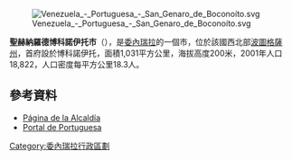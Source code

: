 [[Image:Venezuela_-_Portuguesa_-_San_Genaro_de_Boconoíto.svg|right]]

'''聖赫納羅德博科諾伊托市'''（{{lang-es|Municipio San Genaro de Boconoíto}}），是[[委內瑞拉|委內瑞拉]]的一個市，位於該國西北部[[波圖格薩州|波圖格薩州]]，首府設於博科諾伊托，面積1,031平方公里，海拔高度200米，2001年人口18,822，人口密度每平方公里18.3人。

==參考資料==
* [http://sangenarodeboconoito-portuguesa.gob.ve Página de la Alcaldía]{{dead link|date=2018年1月 |bot=InternetArchiveBot |fix-attempted=yes }}
* [http://www.estadoportuguesa.com.ve/municipio_boconoito.html Portal de Portuguesa] {{Wayback|url=http://www.estadoportuguesa.com.ve/municipio_boconoito.html |date=20070224140345 }}

{{Venezuela-geo-stub}}
[[Category:委內瑞拉行政區劃|Category:委內瑞拉行政區劃]]
